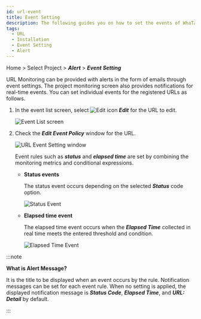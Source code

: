 ```yaml
---
id: url-event
title: Event Setting
description: The following guides you on how to set the events of WhaTap URL Monitoring service.
tags:
  - URL
  - Installation
  - Event Setting
  - Alert
---
```


Home > Select Project > **_Alert_** > **_Event Setting_**

URL Monitoring can be provided with alerts in the form of emails through event settings. The project monitoring screen also provides notifications for real-time events. You can set individual events for the registered URLs as follows. 

1.  In the event list screen, select ![Edit icon](/img/ico-edit.svg) **_Edit_** for the URL to edit.

    ![Event List screen](/img/url-event.png)

2.  Check the **_Edit Event Policy_** window for the URL. 

    ![URL Event Setting window](/img/url-event-mod.png)

    Event rules such as **_status_** and **_elapsed time_** are set by combining the monitoring metrics and conditional expressions. 

    -   **Status events**

        The status event occurs depending on the selected **_Status_** code option.

        ![Status Event](https://img.whatap.io/media/user_guide_url/alert/alert_status.png)

    -   **Elapsed time event**

        The elapsed time event occurs when the **_Elapsed Time_** collected in real time meets the entered threshold and condition.

        ![Elapsed Time Event](https://img.whatap.io/media/user_guide_url/alert/alert_elapsed.png)

:::note 

**What is Alert Message?**

It is the title to be displayed when an event occurs by the rule. Notification messages can be set for each event rule. When no setting is applied, the displayed notification message is **_Status Code_**, **_Elapsed Time_**, and **_URL: Detail_** by default.

:::
